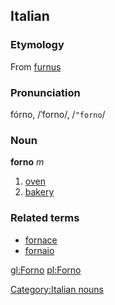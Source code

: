 ==Italian==
===Etymology===
From {{L.}} [[furnus]]
===Pronunciation===
fórno, /ˈforno/, /<tt>"forno</tt>/
===Noun===
[[Category:Italian nouns]]
'''forno''' ''m''

# [[oven]]
# [[bakery]]

===Related terms===
*[[fornace]]
*[[fornaio]]

[[gl:Forno]]
[[pl:Forno]]